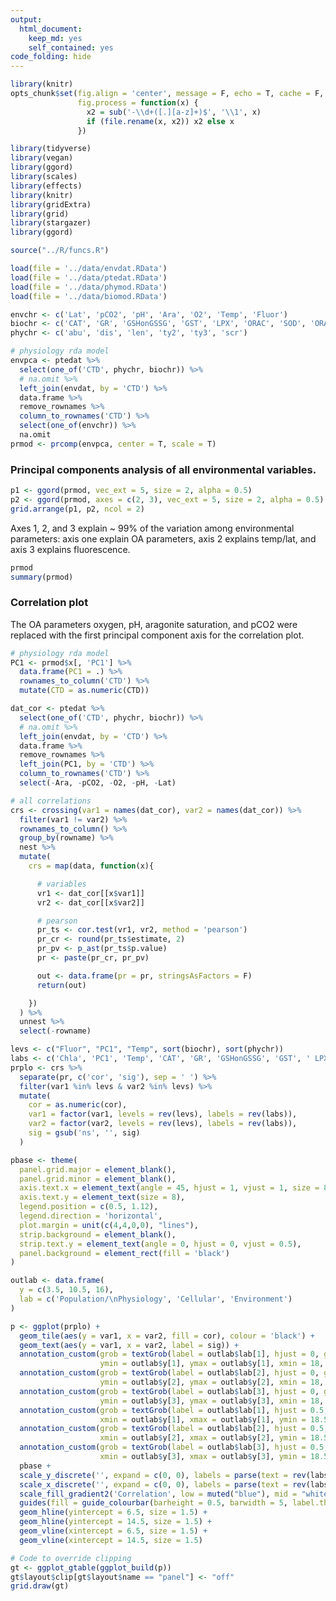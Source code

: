 ```yaml
---
output:
  html_document:
    keep_md: yes
    self_contained: yes
code_folding: hide
---
```

  
```r
library(knitr)
opts_chunk$set(fig.align = 'center', message = F, echo = T, cache = F, dev = 'png', dev.args = list(family = 'serif'), dpi = 400, fig.pos = '!h', warning = F, background = 'white', out.width = '100%',
               fig.process = function(x) {
                 x2 = sub('-\\d+([.][a-z]+)$', '\\1', x)
                 if (file.rename(x, x2)) x2 else x
               })

library(tidyverse)
library(vegan)
library(ggord)
library(scales)
library(effects)
library(knitr)
library(gridExtra)
library(grid)
library(stargazer)
library(ggord)

source("../R/funcs.R")

load(file = '../data/envdat.RData')
load(file = '../data/ptedat.RData')
load(file = '../data/phymod.RData')
load(file = '../data/biomod.RData')

envchr <- c('Lat', 'pCO2', 'pH', 'Ara', 'O2', 'Temp', 'Fluor')
biochr <- c('CAT', 'GR', 'GSHonGSSG', 'GST', 'LPX', 'ORAC', 'SOD', 'ORACvLPX')
phychr <- c('abu', 'dis', 'len', 'ty2', 'ty3', 'scr')

# physiology rda model
envpca <- ptedat %>% 
  select(one_of('CTD', phychr, biochr)) %>% 
  # na.omit %>% 
  left_join(envdat, by = 'CTD') %>% 
  data.frame %>% 
  remove_rownames %>% 
  column_to_rownames('CTD') %>% 
  select(one_of(envchr)) %>% 
  na.omit
prmod <- prcomp(envpca, center = T, scale = T)
```

### Principal components analysis of all environmental variables.  

```r
p1 <- ggord(prmod, vec_ext = 5, size = 2, alpha = 0.5)
p2 <- ggord(prmod, axes = c(2, 3), vec_ext = 5, size = 2, alpha = 0.5)
grid.arrange(p1, p2, ncol = 2)
```

Axes 1, 2, and 3 explain ~ 99% of the variation among environmental parameters: axis one explain OA parameters, axis 2 explains temp/lat, and axis 3 explains fluorescence.
```r
prmod
summary(prmod)
```

###  Correlation plot

The OA parameters oxygen, pH, aragonite saturation, and pCO2 were replaced with the first principal component axis for the correlation plot. 

```r
# physiology rda model
PC1 <- prmod$x[, 'PC1'] %>% 
  data.frame(PC1 = .) %>% 
  rownames_to_column('CTD') %>% 
  mutate(CTD = as.numeric(CTD))

dat_cor <- ptedat %>% 
  select(one_of('CTD', phychr, biochr)) %>% 
  # na.omit %>% 
  left_join(envdat, by = 'CTD') %>% 
  data.frame %>% 
  remove_rownames %>% 
  left_join(PC1, by = 'CTD') %>% 
  column_to_rownames('CTD') %>% 
  select(-Ara, -pCO2, -O2, -pH, -Lat)

# all correlations
crs <- crossing(var1 = names(dat_cor), var2 = names(dat_cor)) %>%
  filter(var1 != var2) %>%
  rownames_to_column() %>%
  group_by(rowname) %>%
  nest %>%
  mutate(
    crs = map(data, function(x){

      # variables
      vr1 <- dat_cor[[x$var1]]
      vr2 <- dat_cor[[x$var2]]

      # pearson
      pr_ts <- cor.test(vr1, vr2, method = 'pearson')
      pr_cr <- round(pr_ts$estimate, 2)
      pr_pv <- p_ast(pr_ts$p.value)
      pr <- paste(pr_cr, pr_pv)

      out <- data.frame(pr = pr, stringsAsFactors = F)
      return(out)

    })
  ) %>%
  unnest %>%
  select(-rowname)

levs <- c("Fluor", "PC1", "Temp", sort(biochr), sort(phychr))
labs <- c('Chla', 'PC1', 'Temp', 'CAT', 'GR', 'GSHonGSSG', 'GST', ' LPX', 'ORAC', 'ORACvLPX', 'SOD', 'abundance', 'dissolution', 'length', 'scarring', 'typeII', 'typeIII')
prplo <- crs %>%
  separate(pr, c('cor', 'sig'), sep = ' ') %>%
  filter(var1 %in% levs & var2 %in% levs) %>%
  mutate(
    cor = as.numeric(cor),
    var1 = factor(var1, levels = rev(levs), labels = rev(labs)),
    var2 = factor(var2, levels = rev(levs), labels = rev(labs)),
    sig = gsub('ns', '', sig)
  )

pbase <- theme(
  panel.grid.major = element_blank(),
  panel.grid.minor = element_blank(),
  axis.text.x = element_text(angle = 45, hjust = 1, vjust = 1, size = 8),
  axis.text.y = element_text(size = 8),
  legend.position = c(0.5, 1.12),
  legend.direction = 'horizontal',
  plot.margin = unit(c(4,4,0,0), "lines"),
  strip.background = element_blank(),
  strip.text.y = element_text(angle = 0, hjust = 0, vjust = 0.5),
  panel.background = element_rect(fill = 'black')
)

outlab <- data.frame(
  y = c(3.5, 10.5, 16),
  lab = c('Population/\nPhysiology', 'Cellular', 'Environment')
)

p <- ggplot(prplo) +
  geom_tile(aes(y = var1, x = var2, fill = cor), colour = 'black') +
  geom_text(aes(y = var1, x = var2, label = sig)) +
  annotation_custom(grob = textGrob(label = outlab$lab[1], hjust = 0, gp = gpar(cex = 0.7)),
                    ymin = outlab$y[1], ymax = outlab$y[1], xmin = 18, xmax = 18) +
  annotation_custom(grob = textGrob(label = outlab$lab[2], hjust = 0, gp = gpar(cex = 0.7)),
                    ymin = outlab$y[2], ymax = outlab$y[2], xmin = 18, xmax = 18) +
  annotation_custom(grob = textGrob(label = outlab$lab[3], hjust = 0, gp = gpar(cex = 0.7)),
                    ymin = outlab$y[3], ymax = outlab$y[3], xmin = 18, xmax = 18) +
  annotation_custom(grob = textGrob(label = outlab$lab[1], hjust = 0.5, gp = gpar(cex = 0.7)),
                    xmin = outlab$y[1], xmax = outlab$y[1], ymin = 18.5, ymax = 18.5) +
  annotation_custom(grob = textGrob(label = outlab$lab[2], hjust = 0.5, gp = gpar(cex = 0.7)),
                    xmin = outlab$y[2], xmax = outlab$y[2], ymin = 18.5, ymax = 18.5) +
  annotation_custom(grob = textGrob(label = outlab$lab[3], hjust = 0.5, gp = gpar(cex = 0.7)),
                    xmin = outlab$y[3], xmax = outlab$y[3], ymin = 18.5, ymax = 18.5) +
  pbase +
  scale_y_discrete('', expand = c(0, 0), labels = parse(text = rev(labs))) +
  scale_x_discrete('', expand = c(0, 0), labels = parse(text = rev(labs))) +
  scale_fill_gradient2('Correlation', low = muted("blue"), mid = "white", high = muted("red"), midpoint = 0) +
  guides(fill = guide_colourbar(barheight = 0.5, barwidth = 5, label.theme = element_text(size = 6, angle = 0))) +
  geom_hline(yintercept = 6.5, size = 1.5) +
  geom_hline(yintercept = 14.5, size = 1.5) +
  geom_vline(xintercept = 6.5, size = 1.5) +
  geom_vline(xintercept = 14.5, size = 1.5)

# Code to override clipping
gt <- ggplot_gtable(ggplot_build(p))
gt$layout$clip[gt$layout$name == "panel"] <- "off"
grid.draw(gt)
```